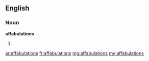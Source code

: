 ==English==

===Noun===
'''affabulations'''

# {{obsolete}} {{plural of|[[affabulation]]}}

[[ar:affabulations]]
[[fr:affabulations]]
[[mg:affabulations]]
[[my:affabulations]]